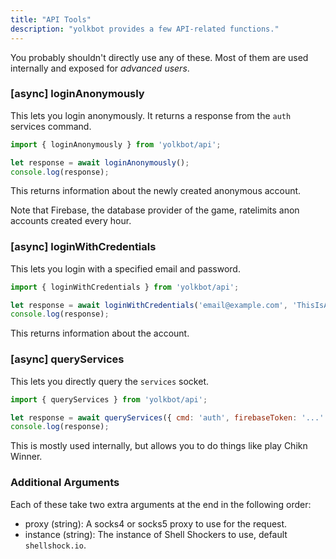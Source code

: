 ```yaml
---
title: "API Tools"
description: "yolkbot provides a few API-related functions."
---
```


<Note>You probably shouldn't directly use any of these. Most of them are used internally and exposed for *advanced users*.</Note>

### [async] loginAnonymously
This lets you login anonymously. It returns a response from the `auth` services command.

```js
import { loginAnonymously } from 'yolkbot/api';

let response = await loginAnonymously();
console.log(response);
```

This returns information about the newly created anonymous account.

Note that Firebase, the database provider of the game, ratelimits anon accounts created every hour.

### [async] loginWithCredentials
This lets you login with a specified email and password.

```js
import { loginWithCredentials } from 'yolkbot/api';

let response = await loginWithCredentials('email@example.com', 'ThisIsAPassword123!');
console.log(response);
```

This returns information about the account.

### [async] queryServices
This lets you directly query the `services` socket.

```js
import { queryServices } from 'yolkbot/api';

let response = await queryServices({ cmd: 'auth', firebaseToken: '...' });
console.log(response);
```

This is mostly used internally, but allows you to do things like play Chikn Winner.

### Additional Arguments
Each of these take two extra arguments at the end in the following order:

- proxy (string): A socks4 or socks5 proxy to use for the request.
- instance (string): The instance of Shell Shockers to use, default `shellshock.io`.